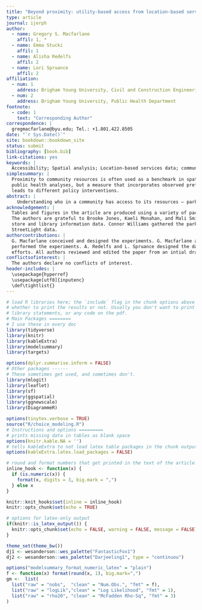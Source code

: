 ```yaml
---
title: "Beyond proximity: utility-based access from location-based services data."
type: article
journal: ijerph
author:
  - name: Gregory S. Macfarlane
    affil: 1, *
  - name: Emma Stucki
    affil: 1
  - name: Alisha Redelfs
    affil: 2
  - name: Lori Spruance
    affil: 2
affiliation: 
  - num: 1
    address: Brigham Young University, Civil and Construction Engineering Department
  - num: 2
    address: Brigham Young University, Public Health Department
footnote:
  - code: 1
    text: "Corresponding Author"
correspondence: |
  gregmacfarlane@byu.edu; Tel.: +1.801.422.8505
date: "`r Sys.Date()`"
site: bookdown::bookdown_site
status: submit
bibliography: [book.bib]
link-citations: yes
keywords: |
  Accessibility; Spatial analysis; Location-based services data; community resources; Parks; Groceries; Libraries
simplesummary: |
  Proximity to community resources is often used as a benchmark in spatial 
  public health analyses, but a measure that incorporates observed preferences
  leads to different policy interventions.
abstract: |
    Understanding who in a community has access to its resources – parks, libraries,  grocery stores, etc. – has profound equity implications, but typical methods  to understand access to these resources are limited. Travel time buffers require  researchers to assert mode of access as well as an arbitrary distance threshold;  further, these methods do not distinguish between destination quality attributes  in an effective way. In this research, we present a methodology to develop  utility-based accessibility measures for parks, libraries, and grocery stores  in Utah County, Utah. The method relies on passive location-based services data  to model destination choice to these community resources; the destination choice model utility functions in turn allow us to develop a picture of regional access that is sensitive to: the quality and size of the destination resource;  continuous (non-binary) travel impedance by multiple modes; and the  sociodemographic attributes of the traveler. We then use this measure  to explore equity in access to the specified community resources across income level in Utah County: the results reveal a discrepancy between which neighborhoods might be targeted for intervention using space-based analysis.
acknowledgement: |
  Tables and figures in the article are produced using a variety of packages for R [@modelsummary; @ggspatial]. 
  The authors are grateful to Brooke Jones, Kaeli Monahan, and Mali Smith for their help in gathering the grocery 
  store and library information data. Connor Williams gathered the parks data, and Michael Copley assisted with the 
  StreetLight data. 
authorcontributions: |
  G. Macfarlane conceived and designed the experiments. G. Macfarlane and E. Stucki 
  performed the experiments. A. Redelfs and L. Spruance designed the data collection
  efforts. All authors reviewed and edited the paper from an intial draft by G. Macfarlane.
conflictsofinterest: |
  The authors declare no conflicts of interest.
header-includes: |
  \usepackage{hyperref}
  \usepackage[utf8]{inputenc}
  \def\tightlist{}
---
```


```r
# load R libraries here; the `include` flag in the chunk options above tells
# whether to print the results or not. Usually you don't want to print the
# library statements, or any code on the pdf.
# Main Packages ========
# I use these in every doc
library(tidyverse)
library(knitr)
library(kableExtra)
library(modelsummary)
library(targets)

options(dplyr.summarise.inform = FALSE)
# Other packages ------
# These sometimes get used, and sometimes don't.
library(mlogit)
library(leaflet)
library(sf)
library(ggspatial)
library(ggnewscale)
library(DiagrammeR)

options(tinytex.verbose = TRUE)
source("R/choice_modeling.R")
# Instructions and options =========
# prints missing data in tables as blank space
options(knitr.kable.NA = '') 
# tells kableExtra to not load latex table packages in the chunk output
options(kableExtra.latex.load_packages = FALSE) 

# round and format numbers that get printed in the text of the article.
inline_hook <- function(x) {
  if (is.numeric(x)) {
    format(x, digits = 3, big.mark = ",")
  } else x
}

knitr::knit_hooks$set(inline = inline_hook)
knitr::opts_chunk$set(echo = TRUE)

# options for latex-only output
if(knitr::is_latex_output()) {
  knitr::opts_chunk$set(echo = FALSE, warning = FALSE, message = FALSE)
} 

theme_set(theme_bw())
dj1 <- wesanderson::wes_palette("FantasticFox1")
dj2 <- wesanderson::wes_palette("Darjeeling1", type = "continuou")

options("modelsummary_format_numeric_latex" = "plain")
f <- function(x) format(round(x, 1), big.mark=",")
gm <-  list(
  list("raw" = "nobs",  "clean" = "Num.Obs.", "fmt" = f),
  list("raw" = "logLik","clean" = "Log Likelihood", "fmt" = 1),
  list("raw" = "rho20", "clean" = "McFadden Rho-Sq", "fmt" = 3)
)
```
